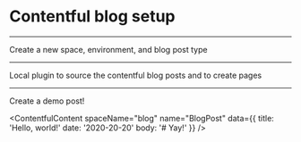 # Contentful blog setup

---

Create a new space, environment, and blog post type

<ContentfulSpace name="blog">
  <ContentfulEnvironment name="production">
    <ContentfulContentType
      schema={`
        type BlogPost {
          title: String!
          date: Date!
          body: String! @metadata(type: "Text")
        }
      `}
    />
  </ContentfulEnvironment>
</ContentfulSpace>

---

Local plugin to source the contentful blog posts and to create pages

<File content="foo" />
<GatsbyPlugin name="./foo" />

---

Create a demo post!

<ContentfulContent
  spaceName="blog"
  name="BlogPost"
  data={{
    title: 'Hello, world!'
    date: '2020-20-20'
    body: '# Yay!'
  }}
/>
